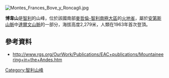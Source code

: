 [[Image:Montes_Frances_Bove_y_Roncagli.jpg|right]]
{{coord|54|51|48|S|69|05|33|W|display=title}}

'''博韋山'''是[[智利|智利]]的山峰，位於該國南部[[麥哲倫-智利南極大區|麥哲倫-智利南極大區]]的[[火地省_(智利)|火地省]]，屬於[[安第斯山脈|安第斯山脈]]中[[達爾文山脈_(智利)|達爾文山脈]]的一部分，海拔高度2,279米，人類在1963年首次登頂。

==參考資料==
* http://www.rgs.org/OurWork/Publications/EAC+publications/Mountaineering+in+the+Andes.htm {{Wayback|url=http://www.rgs.org/OurWork/Publications/EAC+publications/Mountaineering+in+the+Andes.htm |date=20171211235901 }}

{{Chile-geo-stub}}
[[Category:智利山峰|Category:智利山峰]]